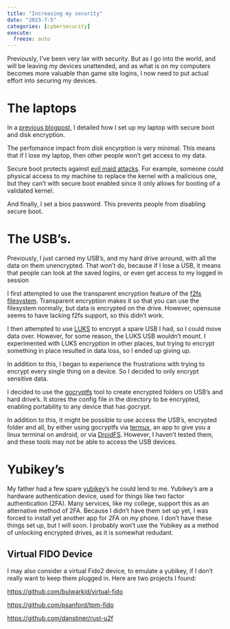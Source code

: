 ```yaml
---
title: "Increasing my security"
date: "2023-7-5"
categories: [cybersecurity]
execute:
  freeze: auto
---
```


Previously, I've been very lax with security. But as I go into the world, and will be leaving my devices unattended, and as what is on my computers becomes more valuable than game site logins, I now need to put actual effort into securing my devices.

# The laptops

In a [previous blogpost](../switch-to-opensuse), I detailed how I set up my laptop with secure boot and disk encryption.

The perfomance impact from disk encyrption is very minimal. This means that if I lose my laptop, then other people won't get access to my data.

Secure boot protects against [evil maid attacks](https://en.wikipedia.org/wiki/Evil_maid_attack). For example, someone could physical access to my machine to replace the kernel with a malicious one, but they can't with secure boot enabled since it only allows for booting of a validated kernel.

And finally, I set a bios password. This prevents people from disabling secure boot.

# The USB's.

Previously, I just carried my USB's, and my hard drive arround, with all the data on them unencrypted. That won't do, because if I lose a USB, it means that people can look at the saved logins, or even get access to my logged in session

I first attempted to use the transparent encryption feature of the [f2fs filesystem](https://en.wikipedia.org/wiki/F2FS). Transparent encryption makes it so that you can use the filesystem normally, but data is encrypted on the drive. However, opensuse seems to have lacking f2fs support, so this didn't work.

I then attempted to use [LUKS](https://en.wikipedia.org/wiki/Linux_Unified_Key_Setup) to encrypt a spare USB I had, so I could move data over. However, for some reason, the LUKS USB wouldn't mount. I experimented with LUKS encryption in other places, but trying to encrypt something in place resulted in data loss, so I ended up giving up.

In addition to this, I began to experience the frustrations with trying to encrypt every single thing on a device. So I decided to only encrypt sensitive data.

I decided to use the [gocryptfs](https://github.com/rfjakob/gocryptfs) tool to create encrypted folders on USB's and hard drive's. It stores the config file in the directory to be encrypted, enabling portability to any device that has gocrypt.

In addition to this, it might be possible to use access the USB's, encrypted folder and all, by either using gocryptfs via [termux](https://github.com/termux/termux-app), an app to give you a linux terminal on android, or via [DroidFS](https://github.com/hardcore-sushi/DroidFS). However, I haven't tested them, and these tools may not be able to access the USB devices.

# Yubikey's

My father had a few spare [yubikey](https://en.wikipedia.org/wiki/YubiKey)'s he could lend to me. Yubikey's are a hardware authentication device, used for things like two factor authentication (2FA). Many services, like my college, support this as an alternative method of 2FA. Because I didn't have them set up yet, I was forced to install yet another app for 2FA on my phone. I don't have these things set up, but I will soon. I probably won't use the Yubikey as a method of unlocking encrypted drives, as it is somewhat redudant.

## Virtual FIDO Device

I may also consider a virtual Fido2 device, to emulate a yubikey, if I don't really want to keep them plugged in. Here are two projects I found:

<https://github.com/bulwarkid/virtual-fido>

<https://github.com/psanford/tpm-fido>

<https://github.com/danstiner/rust-u2f> 